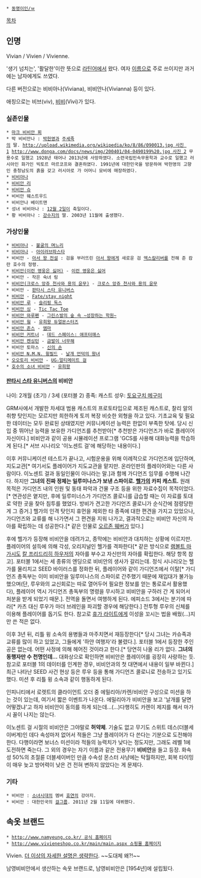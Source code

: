  * [[동명이인/ㅂ]]

[[목차]]
== 인명 ==
Vivian / Vivien / Vivienne. 

'생기 넘치는', '활달한'이란 뜻으로 [[라틴어]]에서 왔다. 여자 [[이름]]으로 주로 쓰이지만 과거에는 남자에게도 쓰였다.

다른 버전으로는 비비아나(Viviana), 비비안나(Vivianna) 등이 있다.

애칭으로는 비브(viv), [[비비]](Vivi)가 있다.

=== 실존인물 ===
 * [[올랭피크 리옹#s-2|마크 비비안 푀]]
 * 박 비비안나 : [[박헌영]]과 [[주세죽]]의 딸. [[http://upload.wikimedia.org/wikipedia/ko/8/86/090013.jpg 사진 1]] [[http://www.donga.com/docs/news/img/200401/04-0490199%20.jpg 사진 2]] 무용수로 일했고 1928년 태어나 2013년에 사망하였다. 소련국립민속무용학과 교수로 일했고 러시아인 화가인 빅토르 마르코프와 결혼하였다. 1991년에 대한민국을 방문하여 박헌영의 고향인 충청남도의 흙을 갖고 러시아로 가 어머니 묘비에 매장하였다.
 * [[위험한 랭킹 오 마이 갓/방송 목록#s-4|비비아나]]
 * [[비비안 리]]
 * [[비비안 슈]]
 * 비비안 웨스트우드
 * 비비안나 베이트맨
 * 성녀 비비아나 : [[12월 2일]]이 축일이다.
 * 황 비비아나 : [[강수지]]의 딸. 2003년 11월에 출생했다.

=== 가상인물 ===
 * [[불굴의 며느리#s-2.1|비비아나]] - [[불굴의 며느리]]
 * [[아이러브파스타#s-4.3|비비아나]] - [[아이러브파스타]]
 * 비비안 - [[아서 왕 전설]] : 검을 부러뜨린 [[아서 왕]]에게 새로운 검 [[엑스칼리버]]를 전해 준 캄란 호수의 정령.
 * [[비비안(이런 영웅은 싫어)]] - [[이런 영웅은 싫어]]
 * 비비안 - 작은 숙녀 링
 * [[비비안(크로스 앙쥬 천사와 용의 윤무)]] - [[크로스 앙쥬 천사와 용의 윤무]]
 * 비비안 - [[판타시 스타 유니버스]]
 * [[세이버(4차%2C 5차)#s-2|비비안]] - [[Fate/stay night]]
 * [[슬리핑 독스/등장인물#s-2|비비안 루]] - [[슬리핑 독스]]
 * [[비비안 싱]] - [[Tic Tac Toe]]
 * [[그린스발의 숲 속 ~성장하는 학원~#s-5|비비안 와루펜]] - [[그린스발의 숲 속 ~성장하는 학원~]]
 * [[비비안 웡]] - [[유희왕 듀얼몬스터즈]]
 * [[엠마(모리 카오루)#s-5.1|비비안 존스]] - [[엠마(모리 카오루)|엠마]]
 * [[데드 스페이스: 애프터매스#s-3|비비안 커트너]] - [[데드 스페이스: 애프터매스]]
 * [[금발이 너무해#s-1.3|비비안 켄싱턴]] - [[금발이 너무해#s-1|금발이 너무해]]
 * 비비안 토마스 - [[신의 손]]
 * [[날개 언덕의 왕녀#s-3|비비안 N.M.N. 윙필드]] - [[날개 언덕의 왕녀]]
 * [[오오토리 비비안]] - [[UG☆얼티메이트 걸]]
 * [[호수의 소녀 비비안]] - [[유희왕]]

==== [[판타시 스타 유니버스]]의 비비안 ====
나이: 2개월 (초기) / 3세 (포터블 2)
종족: 캐스트
성우: [[토요구치 메구미]]

GRM사에서 개발한 차세대 범용 캐스트의 프로토타입으로 제조된 캐스트로, 찰리 알의 취향 탓인지는 모르지만 희한하게 토끼 복장 비슷한 외형을 하고 있다. 기초교육 및 필요한 데이터는 모두 완료된 상태였지만 커뮤니케이션 능력은 한없이 부족한 탓에. 당시 신입 중 뛰어난 능력을 보유한 가디언즈를 추천받아[* 추천받은 가디언즈가 바로 플레이어 자신이다.] 비비안과 같이 공용 시뮬레이션 프로그램 'GCS를 사용해 대화능력을 학습하게 된다.[* 서브 시나리오 '이노센트 걸'에 해당하는 내용이다.]

이후 커뮤니케이션 테스트가 끝나고, 시험운용을 위해 이례적으로 가디언즈에 입단하며, 지도교관[* 여기서도 플레이어가 지도교관을 맡지만. 온라인판의 플레이어와는 다른 사람이다. 이노센트 걸과 동일인물이 아니라는 말.]과 함께 가디언즈 임무를 수행해 나간다. 하지만 '''그녀의 진짜 정체는 일루미나스가 보낸 스파이로. [[헬가 노이만|헬가]]의 카피 캐스트.''' 원래 목적은 가디언즈 내의 인원 및 동태 파악과 건물 구조 등을 위한 자료수집이 목적이었다.[* 연관성은 옅지만, 후에 일루미너스가 가디언즈 콜로니를 급습할 때는 이 자료를 토대로 약한 곳을 찾아 침투를 했었다. 방비가 견고한 가디언즈 콜로니가 순식간에 점령당한 게 그 증거.] 헬가의 인격 탓인지 휴먼을 제외한 타 종족에 대한 편견을 가지고 있었으나, 가디언즈와 교류를 해 나가면서 그 편견을 지워 나가고, 결과적으로는 비비안 자신의 자아를 확립하는 데 성공한다.[* 같은 인물로 [[오르존 웨버]]가 있다.]

후에 헬가가 등장해 비비안을 데려가고, 종막에는 비비안과 대치하는 상황에 이르지만. 플레이어의 설득에 의해 각성, 오리지널인 헬가를 격파한다[* 같은 방식으로 [[램볼트 마가시]]도 [[칼 프리드리히 하우저]]의 자아를 부수고 자신만의 자아를 확립한다. 해당 항목 참고]. 포터블 1에서는 세 종류의 엔딩으로 비비안의 생사가 갈리는데. 정식 시나리오는 헬가를 물리치고 SEED 바이러스를 정화한 뒤, 플레이어와 같이 가디언즈에서 이탈[* 가디언즈 총독부는 이미 비비안을 일루미나스의 스파이로 간주했기 때문에 재입대가 불가능했으며(단, 루우와의 교신회로는 따로 열어두어 필요한 정보를 얻는 통로로서 활용했다), 플레이어 역시 가디언즈 총독부의 명령을 무시하고 비비안을 구하러 간 게 되어서 처분을 받게 되었기 때문.]. 전역을 돌면서 여행하게 된다. 에피소드 3에서는 분기에 따라[* 카츠 대신 루우가 마더 브레인을 파괴할 경우에 해당한다.] 전투형 루우의 신체를 이용해 플레이어를 돕기도 한다. 참고로 [[휴가 라이트]]에게 이성을 꼬시는 법을 배웠(...)지만 쓴 적은 없다.

이후 3년 뒤, 리틀 윙 소속의 용병들과 마주치면서 재등장한다[* 당시 그녀는 카슈족과 교류를 많이 하고 있었고, 그들에게 '하얀 여행자'라 불렸다.]. 포터블 1에서 등장한 주인공은 없는데. 어떤 사정에 의해 헤어진 것이라고 한다.[* 당연히 나올 리가 없다. '''그녀의 동행자만 수 천명인데...''' 대화상으로 확인하면 비비안은 플레이어를 굉장히 사랑하는 듯. 참고로 포터블 1의 데이터를 인계한 경우, 비비안과의 첫 대면에서 내용이 일부 바뀐다.] 최근 나타난 SEED 사건 현상 등은 루우 등을 통해 가디언즈 콜로니로 전송하고 있기도 했다. 미션 후 리틀 윙 소속과 같이 행동하게 된다.

인피니티에서 로렛트의 클라이언트 오더 중 에밀리아/카렌/비비안 구성으로 미션을 하는 것이 있는데, 여기서 짧은 이벤트가 나온다. 에밀리아가 비비안을 보고 '날개를 달면 어떻겠냐'고 하자 비비안이 동의를 하게 되는데...(…)다행히도 카렌이 제지를 해서 마가시 꼴이 나지는 않는다.

이노센트 걸 시절의 비비안은 그야말로 '''허약체'''. 기술도 없고 무기도 스위트 데스(더블세이버계)인 데다 속성마저 없어서 적들은 그냥 플레이어가 다 쓴다는 기분으로 도전해야 한다. 다행이라면 보너스 미션이라 적들의 능력치가 낮다는 정도지만, 그래도 레벨 1에 도전하면 죽는다. 그 외의 경우는 자기 이름과 같은 전용무기 '''비비안'''을 들고 등장. 화속성 50%의 초절륜 더블세이버인 만큼 수속성 몬스터 사냥에는 탁월하지만, 회복 타이밍이 매우 늦고 방어력이 낮은 건 전혀 변하지 않았다는 게 문제다.

=== 기타 ===
 * 비비안 : [[소녀시대]]의 멤버 [[효연]]의 강아지.
 * 비비안 : 대한민국의 [[걸그룹]]. 2011년 2월 11일에 데뷔했다.

== 속옷 브랜드 ==
 * [[http://www.namyeung.co.kr/ 공식 홈페이지]]
 * [[http://www.vivieneshop.co.kr/main/main.aspx 쇼핑몰 홈페이지]]

Vivien. [[더 이상의 자세한 설명은 생략한다]]. ~~도대체 왜?!~~

남영비비안에서 생산하는 속옷 브랜드로, 남영비비안은 [1954년]에 설립됬다.
